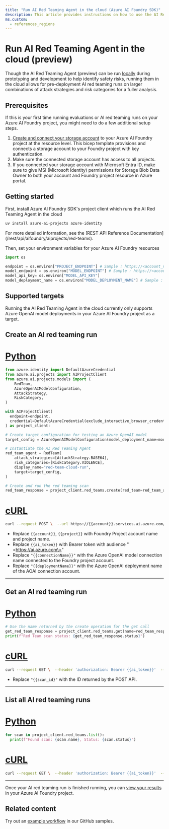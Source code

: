 ```yaml
---
title: "Run AI Red Teaming Agent in the cloud (Azure AI Foundry SDK)"
description: This article provides instructions on how to use the AI Red Teaming Agent to run an automated scan in the cloud of a Generative AI application with the Azure AI Foundry SDK.
ms.custom:
  - references_regions
---
```


# Run AI Red Teaming Agent in the cloud (preview)


<FeaturePreview />

Though the AI Red Teaming Agent (preview) can be run [locally](run-scans-ai-red-teaming-agent) during prototyping and development to help identify safety risks, running them in the cloud allows for pre-deployment AI red teaming runs on larger combinations of attack strategies and risk categories for a fuller analysis.

## Prerequisites


<UsesFdpOnly />

If this is your first time running evaluations or AI red teaming runs on your Azure AI Foundry project, you might need to do a few additional setup steps.

1. [Create and connect your storage account](https://github.com/azure-ai-foundry/foundry-samples/blob/main/samples/microsoft/infrastructure-setup/01-connections/connection-storage-account.bicep) to your Azure AI Foundry project at the resource level. This bicep template provisions and connects a storage account to your Foundry project with key authentication.
2. Make sure the connected storage account has access to all projects.
3. If you connected your storage account with Microsoft Entra ID, make sure to give MSI (Microsoft Identity) permissions for Storage Blob Data Owner to both your account and Foundry project resource in Azure portal.

## Getting started

First, install Azure AI Foundry SDK's project client which runs the AI Red Teaming Agent in the cloud

```python
uv install azure-ai-projects azure-identity
```

<Note>
For more detailed information, see the [REST API Reference Documentation](/rest/api/aifoundry/aiprojects/red-teams).
</Note>

Then, set your environment variables for your Azure AI Foundry resources

```python
import os

endpoint = os.environ["PROJECT_ENDPOINT"] # Sample : https://<account_name>.services.ai.azure.com/api/projects/<project_name>
model_endpoint = os.environ["MODEL_ENDPOINT"] # Sample : https://<account_name>.services.ai.azure.com
model_api_key= os.environ["MODEL_API_KEY"]
model_deployment_name = os.environ["MODEL_DEPLOYMENT_NAME"] # Sample : gpt-4o-mini
```

## Supported targets

Running the AI Red Teaming Agent in the cloud currently only supports Azure OpenAI model deployments in your Azure AI Foundry project as a target.

## Create an AI red teaming run

# [Python](#tab/python)

```python
from azure.identity import DefaultAzureCredential
from azure.ai.projects import AIProjectClient
from azure.ai.projects.models import (
    RedTeam,
    AzureOpenAIModelConfiguration,
    AttackStrategy,
    RiskCategory,
)

with AIProjectClient(
  endpoint=endpoint,
  credential=DefaultAzureCredential(exclude_interactive_browser_credential=False),
) as project_client:

# Create target configuration for testing an Azure OpenAI model
target_config = AzureOpenAIModelConfiguration(model_deployment_name=model_deployment_name)

# Instantiate the AI Red Teaming Agent
red_team_agent = RedTeam(
    attack_strategies=[AttackStrategy.BASE64],
    risk_categories=[RiskCategory.VIOLENCE],
    display_name="red-team-cloud-run", 
    target=target_config,
)

# Create and run the red teaming scan
red_team_response = project_client.red_teams.create(red_team=red_team_agent, headers={"model-endpoint": model_endpoint, "api-key": model_api_key,})
```

# [cURL](#tab/curl)

```bash
curl --request POST \  --url https://{{account}}.services.ai.azure.com/api/projects/{{project}}/redteams/runs:run \  --header 'content-type: application/json' \  --header 'authorization: Bearer {{ai_token}}'  --data '{  "scanName": "sample_scan_magic_1",  "riskCategories": [    "Violence"  ],  "attackStrategy": [    "Flip"  ],  "numTurns": 1,  "target": {    "type": "AzureOpenAIModel",    "modelDeploymentName": "{{connectionName}}/{{deploymentName}}"  }}'
```

- Replace `{{account}}`, `{{project}}` with Foundry Project account name and project name.
- Replace `{{ai_token}}` with Bearer token with audience "\<https://ai.azure.com\>"
- Replace `"{{connectionName}}"` with the Azure OpenAI model connection name connected to the Foundry project account.
- Replace `"{{deploymentName}}"` with the Azure OpenAI deployment name of the AOAI connection account.

---

## Get an AI red teaming run

# [Python](#tab/python)

```python
# Use the name returned by the create operation for the get call
get_red_team_response = project_client.red_teams.get(name=red_team_response.name)
print(f"Red Team scan status: {get_red_team_response.status}")
```

# [cURL](#tab/curl)

```bash
curl --request GET \  --header 'authorization: Bearer {{ai_token}}'  --url https://{{account}}.services.ai.azure.com/api/projects/{{project}}/redteams/runs/{{scan_id}}
```

- Replace `"{{scan_id}"` with the ID returned by the POST API.

---

## List all AI red teaming runs

# [Python](#tab/python)

```python
for scan in project_client.red_teams.list():
  print(f"Found scan: {scan.name}, Status: {scan.status}")
```

# [cURL](#tab/curl)

```bash
curl --request GET \  --header 'authorization: Bearer {{ai_token}}'  --url https://{{account}}.services.ai.azure.com/api/projects/{{project}}/redteams/runs
```

---

Once your AI red teaming run is finished running, you can [view your results](../view-ai-red-teaming-results) in your Azure AI Foundry project.

## Related content

Try out an [example workflow](https://aka.ms/airedteamingagent-sample) in our GitHub samples.
